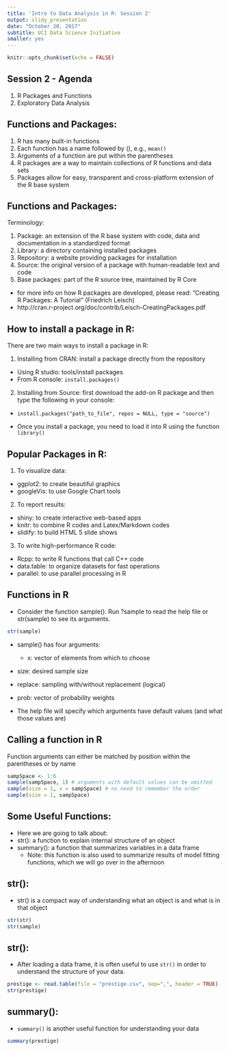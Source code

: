 ```yaml
---
title: 'Intro to Data Analysis in R: Session 2'
output: slidy_presentation
date: "October 20, 2017"
subtitle: UCI Data Science Initiative
smaller: yes
---
```


```r
knitr::opts_chunk$set(echo = FALSE)
```

## Session 2 - Agenda

1. R Packages and Functions
2. Exploratory Data Analysis


## Functions and Packages:

1. R has many built-in functions
2. Each function has a name followed by (), e.g., ```mean()```
3. Arguments of a function are put within the parentheses
4. R packages are a way to maintain collections of R functions and data sets
5. Packages allow for easy, transparent and cross-platform extension of the R base system


## Functions and Packages:

Terminology:
  
  1. Package: an extension of the R base system with code, data and documentation in a standardized format
2. Library: a directory containing installed packages
3. Repository: a website providing packages for installation
4. Source: the original version of a package with human-readable text and code
5. Base packages: part of the R source tree, maintained by R Core

+ for more info on how R packages are developed, please read: "Creating R Packages: A Tutorial" (Friedrich Leisch)
+ http://cran.r-project.org/doc/contrib/Leisch-CreatingPackages.pdf


## How to install a package in R:

There are two main ways to install a package in R:
  
  1. Installing from CRAN: install a package directly from the repository
+ Using R studio: tools/install packages
+ From R console: ```install.packages()```
2. Installing from Source: first download the add-on R package and then type the following in your console:
  + ```install.packages("path_to_file", repos = NULL, type = "source")``` 

+ Once you install a package, you need to load it into R using the function ```library()```


## Popular Packages in R:

1. To visualize data:
  + ggplot2: to create beautiful graphics
+ googleVis: to use Google Chart tools

2. To report results:
  + shiny: to create interactive web-based apps
+ knitr: to combine R codes and Latex/Markdown codes
+ slidify: to build HTML 5 slide shows

3. To write high-performance R code:
  + Rcpp: to write R functions that call C++ code
+ data.table: to organize datasets for fast operations
+ parallel: to use parallel processing in R



## Functions in R

+ Consider the function sample(). Run ?sample to read the help file or str(sample) to see its arguments. 
```r
str(sample)
```

+ sample() has four arguments: 
  + x: vector of elements from which to choose
+ size: desired sample size
+ replace: sampling with/without replacement (logical)
+ prob: vector of probability weights

+ The help file will specify which arguments have default values (and what those values are)


## Calling a function in R

Function arguments can either be matched by position within the parentheses or by name

```r
sampSpace <- 1:6 
sample(sampSpace, 1) # arguments with default values can be omitted
sample(size = 1, x = sampSpace) # no need to remember the order 
sample(size = 1, sampSpace)
```

## Some Useful Functions:

+ Here we are going to talk about:
+ str(): a function to explain internal structure of an object
+ summary(): a function that summarizes variables in a data frame 
    + Note: this function is also used to summarize results of model fitting functions, which we will go over in the afternoon


## str():

+ str() is a compact way of understanding what an object is and what is in that object
```r
str(str)
str(sample)
```

## str():

+ After loading a data frame, it is often useful to use ```str()``` in order to understand the structure of your data. 

```r
prestige <- read.table(file = "prestige.csv", sep=",", header = TRUE)
str(prestige)
```
## summary():

+ ```summary()``` is another useful function for understanding your data

```r
summary(prestige)
```





